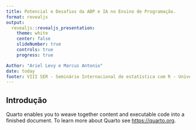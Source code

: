 ```yaml
---
title: Potencial e Desafios da ABP e IA no Ensino de Programação.
format: revealjs
output: 
  revealjs::revealjs_presentation:
    theme: white
    center: false
    slideNumber: true
    controls: true
    progress: true

Author: "Ariel Levy e Marcus Antonio"
date: today
footer: VIII SER - Seminário Internacional de estatística com R - Universidade Federal Fluninense
---
```


## Introdução

Quarto enables you to weave together content and executable code into a finished document. To learn more about Quarto see <https://quarto.org>.
